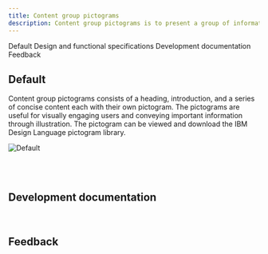 ```yaml
---
title: Content group pictograms
description: Content group pictograms is to present a group of information, each with a supporting pictogram.
---
```



<ComponentDescription name="Content group pictograms" type="layout" />

<AnchorLinks>

<AnchorLink>Default</AnchorLink>
<AnchorLink>Design and functional specifications</AnchorLink>
<AnchorLink>Development documentation</AnchorLink>
<AnchorLink>Feedback</AnchorLink>

</AnchorLinks>

## Default

Content group pictograms consists of a heading, introduction, and a series of concise content each with their own pictogram. The pictograms are useful for visually engaging users and conveying important information through illustration. The pictogram can be viewed and download the IBM Design Language pictogram library.

![Default](../../images/pattern/content-group-pictograms/content-group-with-pictograms.jpg)

<br />

<SpecLinks name="Content group pictograms" design="https://ibm.box.com/s/af11r4k5fv1wclv1yrl9aic5c68x29ra" />

<br />

## Development documentation

<ComponentStatus name="Content group pictograms" type="layout" />

<br />

## Feedback

<ComponentFeedback />
